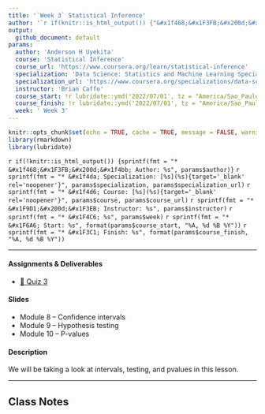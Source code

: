 ```yaml
---
title: '`Week 3` Statistical Inference'
author: '`r if(knitr::is_html_output()) {"&#x1f468;&#x1F3FB;&#x200d;&#x1f4bb; Anderson H Uyekita"} else {NULL}`'
output:
  github_document: default
params:
  author: 'Anderson H Uyekita'
  course: 'Statistical Inference'
  course_url: 'https://www.coursera.org/learn/statistical-inference'
  specialization: 'Data Science: Statistics and Machine Learning Specialization'
  specialization_url: 'https://www.coursera.org/specializations/data-science-statistics-machine-learning'
  instructor: 'Brian Caffo'
  course_start: !r lubridate::ymd('2022/07/01', tz = "America/Sao_Paulo")
  course_finish: !r lubridate::ymd('2022/07/01', tz = "America/Sao_Paulo")
  week: ' Week 3'
---
```


```r
knitr::opts_chunk$set(echo = TRUE, cache = TRUE, message = FALSE, warning = FALSE)
library(rmarkdown)
library(lubridate)
```

`r if(!knitr::is_html_output()) {sprintf(fmt = "* &#x1f468;&#x1F3FB;&#x200d;&#x1f4bb; Author: %s", params$author)}`
`r sprintf(fmt = "* &#x1f4da; Specialization: [%s](%s){target='_blank' rel='noopener'}", params$specialization, params$specialization_url)`
`r sprintf(fmt = "* &#x1f4d6; Course: [%s](%s){target='_blank' rel='noopener'}", params$course, params$course_url)`
    `r sprintf(fmt = "* &#x1F9D1;&#x200d;&#x1F3EB; Instructor: %s", params$instructor)`
`r sprintf(fmt = "* &#x1F4C6; %s", params$week)`
    `r sprintf(fmt = "* &#x1F6A6; Start: %s", format(params$course_start, "%A, %d %B %Y"))`
    `r sprintf(fmt = "* &#x1F3C1; Finish: %s", format(params$course_finish, "%A, %d %B %Y"))`

--------------------------------------------------------------------------------

#### Assignments & Deliverables

* [&#x1F4DD; Quiz 3](./quiz-3_statistical-inference.md)

#### Slides

* Module 8 -- Confidence intervals
* Module 9 -- Hypothesis testing
* Module 10 -- P-values

#### Description

We will be taking a look at intervals, testing, and pvalues in this lesson.

--------------------------------------------------------------------------------

## Class Notes

